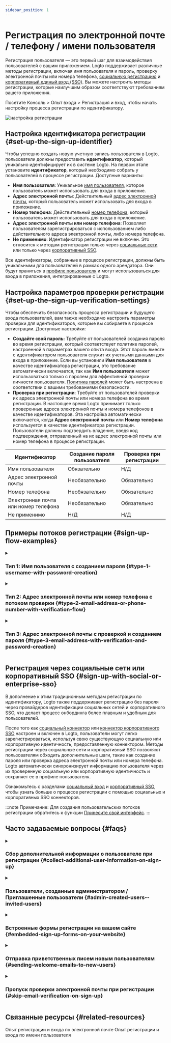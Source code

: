 ```yaml
---
sidebar_position: 1
---
```


# Регистрация по электронной почте / телефону / имени пользователя

Регистрация пользователя — это первый шаг для взаимодействия пользователей с вашим приложением. Logto поддерживает различные методы регистрации, включая имя пользователя и пароль, проверку электронной почты или номера телефона, [социальную регистрацию](/end-user-flows/sign-up-and-sign-in/social-sign-in) и [корпоративный единый вход (SSO)](/end-user-flows/enterprise-sso). Вы можете настроить методы регистрации, которые наилучшим образом соответствуют требованиям вашего приложения.

Посетите <CloudLink to="/sign-in-experience/sign-up-and-sign-in">Консоль > Опыт входа > Регистрация и вход</CloudLink>, чтобы начать настройку процесса регистрации по идентификатору.

![настройка регистрации](./assets/sign-in-experience-sign-up.png)

## Настройка идентификатора регистрации \{#set-up-the-sign-up-identifier}

Чтобы успешно создать новую учетную запись пользователя в Logto, пользователи должны предоставить **идентификатор**, который уникально идентифицирует их в системе Logto. На первом этапе установите **идентификатор**, который необходимо собрать у пользователей в процессе регистрации. Доступные варианты:

- **Имя пользователя**: Уникальное [имя пользователя](/user-management/user-data#username), которое пользователь может использовать для входа в приложение.
- **Адрес электронной почты**: Действительный [адрес электронной почты](/user-management/user-data#primary_email), который пользователь может использовать для входа в приложение.
- **Номер телефона**: Действительный [номер телефона](/user-management/user-data#primary_phone), который пользователь может использовать для входа в приложение.
- **Адрес электронной почты или номер телефона**: Позволяет пользователям зарегистрироваться с использованием либо действительного адреса электронной почты, либо номера телефона.
- **Не применимо**: Идентификатор регистрации не включен. Это относится к методам регистрации только через [социальные сети](/end-user-flows/sign-up-and-sign-in/social-sign-in) или только через [корпоративный SSO](/end-user-flows/enterprise-sso).

Все идентификаторы, собранные в процессе регистрации, должны быть уникальными для пользователей в рамках одного арендатора. Они будут храниться в [профиле пользователя](/user-management/user-data#user-profile) и могут использоваться для входа в приложения, интегрированные с Logto.

## Настройка параметров проверки регистрации \{#set-up-the-sign-up-verification-settings}

Чтобы обеспечить безопасность процесса регистрации и будущего входа пользователей, вам также необходимо настроить параметры проверки для идентификаторов, которые вы собираете в процессе регистрации. Доступные настройки:

- **Создайте свой пароль:** Требуйте от пользователей создания пароля во время регистрации, который соответствует политике паролей, настроенной в параметрах вашего опыта входа. Этот пароль вместе с идентификатором пользователя служит их учетными данными для входа в приложение. Если вы установили **Имя пользователя** в качестве идентификатора регистрации, это требование автоматически включается, так как **Имя пользователя** может использоваться только с паролем для эффективной проверки личности пользователя. [Политика паролей](/end-user-flows/sign-up-and-sign-in/reset-password#set-up-password-policy) может быть настроена в соответствии с вашими требованиями безопасности.
- **Проверка при регистрации**: Требуйте от пользователей проверки их адреса электронной почты или номера телефона во время регистрации. В настоящее время Logto принимает только проверенные адреса электронной почты и номера телефонов в качестве идентификаторов. Эта настройка автоматически включается, когда **Адрес электронной почты** или **Номер телефона** используется в качестве идентификатора регистрации. Пользователи должны подтвердить владение, введя код подтверждения, отправленный на их адрес электронной почты или номер телефона в процессе регистрации.

| Идентификатор                        | Создание пароля пользователя | Проверка при регистрации |
| ------------------------------------ | ---------------------------- | ------------------------ |
| Имя пользователя                     | Обязательно                  | Н/Д                      |
| Адрес электронной почты              | Необязательно                | Обязательно              |
| Номер телефона                       | Необязательно                | Обязательно              |
| Электронная почта или номер телефона | Необязательно                | Обязательно              |
| Не применимо                         | Н/Д                          | Н/Д                      |

## Примеры потоков регистрации \{#sign-up-flow-examples}

<details>
  <summary>

### Тип 1: Имя пользователя с созданием пароля \{#type-1-username-with-password-creation}

</summary>

Выберите **Имя пользователя** в качестве идентификатора регистрации. Создание пароля принудительно включено.

![Регистрация по имени пользователя и паролю](./assets/sign-up-username-password.png)

</details>

<details>
  <summary>

### Тип 2: Адрес электронной почты или номер телефона с потоком проверки \{#type-2-email-address-or-phone-number-with-verification-flow}

</summary>

Выберите **Адрес электронной почты или номер телефона** в качестве идентификатора регистрации. **Проверка при регистрации** принудительно включена.

![Регистрация по электронной почте или номеру телефона с проверкой](./assets/sign-up-email-verification.png)

</details>

<details>
  <summary>

### Тип 3: Адрес электронной почты с проверкой и созданием пароля \{#type-3-email-address-with-verification-and-password-creation}

</summary>

Выберите **Адрес электронной почты** в качестве идентификатора регистрации. **Проверка при регистрации** принудительно включена. Включите **Создайте свой пароль**, чтобы требовать от пользователей создания пароля во время регистрации. (То же самое относится к потоку регистрации по номеру телефона)

![Регистрация по электронной почте с проверкой и созданием пароля](./assets/sign-up-email-password.png)

</details>

## Регистрация через социальные сети или корпоративный SSO \{#sign-up-with-social-or-enterprise-sso}

В дополнение к этим традиционным методам регистрации по идентификатору, Logto также поддерживает регистрацию без пароля через провайдеров идентификации социальных сетей и корпоративного SSO, что делает процесс онбординга более плавным и удобным для пользователей.

После того как [социальный коннектор](/connectors/social-connectors) или [коннектор корпоративного SSO](/connectors/enterprise-connectors) настроен и включен в Logto, пользователи могут легко зарегистрироваться, используя свою существующую социальную или корпоративную идентичность, предоставленную коннектором. Методы регистрации через социальные сети и корпоративный SSO позволяют пользователям обходить дополнительные шаги, такие как создание пароля или проверка адреса электронной почты или номера телефона. Logto автоматически синхронизирует информацию пользователя через их проверенную социальную или корпоративную идентичность и сохраняет ее в профиле пользователя.

Ознакомьтесь с разделами [социальный вход](/end-user-flows/sign-up-and-sign-in/social-sign-in/) и [корпоративный SSO](/end-user-flows/enterprise-sso/), чтобы узнать больше о процессе регистрации с помощью социальных и корпоративных SSO коннекторов.

:::note
Примечание: Для создания пользовательских потоков регистрации обратитесь к функции [Принесите свой интерфейс](/customization/bring-your-ui/).
:::

## Часто задаваемые вопросы \{#faqs}

<details>
  <summary>

### Сбор дополнительной информации о пользователе при регистрации \{#collect-additional-user-information-on-sign-up}

</summary>
  
Чтобы собрать дополнительную информацию о профиле пользователя (например, полное имя, дату рождения, название компании) во время регистрации, у вас есть два варианта:

- **Самостоятельно размещенные потоки онбординга**: Перенаправляйте пользователей на ваш собственный поток онбординга после успешной регистрации для настройки сбора данных.
- **Принесите свой интерфейс**: Настройте свой собственный поток регистрации, используя нашу функцию принесите свой интерфейс с API настроек профиля пользователя (скоро будет доступно).

</details>

<details>
  <summary>

### Пользователи, созданные администратором / Приглашенные пользователи \{#admin-created-users--invited-users}

</summary>

Узнайте, как реализовать [поток регистрации только по приглашению.](/end-user-flows/sign-up-and-sign-in/disable-user-registration/#implement-an-invitation-only-sign-up-flow)

</details>

<details>
  <summary>

### Встроенные формы регистрации на вашем сайте \{#embedded-sign-up-forms-on-your-website}

</summary>
  
Logto в настоящее время не поддерживает безголовый API для входа и регистрации. Вы можете использовать функцию [Принесите свой интерфейс](/customization/bring-your-ui/), чтобы загрузить свою собственную форму регистрации в Logto или использовать параметры входа, чтобы передать информацию о пользователе в Logto с вашего сайта. Узнайте больше о заполнении идентификатора пользователя в разделе [Параметры аутентификации](/end-user-flows/authentication-parameters/).

</details>

<details>
  <summary>

### Отправка приветственных писем новым пользователям \{#sending-welcome-emails-to-new-users}

</summary>

Подпишитесь на событие вебхука `User.Created`, чтобы отправлять приветственные письма новым пользователям. Узнайте больше о [событиях вебхуков](/developers/webhooks/webhooks-events/#data-mutation-hook-events).

</details>

<details>
  <summary>

### Пропуск проверки электронной почты при регистрации \{#skip-email-verification-on-sign-up}

</summary>

В настоящее время Logto поддерживает только проверенные адреса электронной почты и номера телефонов в качестве идентификаторов. Процесс проверки необходим для обеспечения безопасности и владения идентификатором пользователя.
Поддержка непроверенных адресов электронной почты или номеров телефонов находится в нашем [дорожном плане](https://logto.productlane.com/roadmap). Следите за обновлениями!

</details>

## Связанные ресурсы \{#related-resources}

<Url href="https://www.youtube.com/watch?v=64rBXpWbScc">
  Опыт регистрации и входа по электронной почте
</Url>

<Url href="https://www.youtube.com/watch?v=chQxCJX6e6w">
  Опыт регистрации и входа по имени пользователя
</Url>
